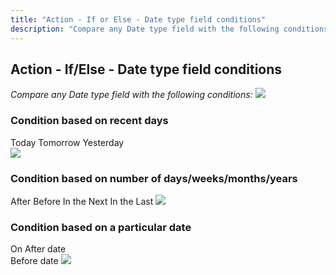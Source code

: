 ```yaml
---
title: "Action - If or Else - Date type field conditions"
description: "Compare any Date type field with the following conditions"
---
```

## Action - If/Else - Date type field conditions 

*Compare any Date type field with the following conditions:*
![](https://s3.amazonaws.com/cdn.freshdesk.com/data/helpdesk/attachments/production/48229985627/original/159LMUPQTU_FNrOAnKJinzRADJrxFb_CMg.png?1654169676)

### Condition based on recent days
Today
Tomorrow
Yesterday  
![](https://s3.amazonaws.com/cdn.freshdesk.com/data/helpdesk/attachments/production/48229985759/original/wVPRMIZ00kH9kEt809SBzcNyGmwEyodnxA.png?1654169706)

### Condition based on number of days/weeks/months/years
After
Before
In the Next
In the Last
![](https://s3.amazonaws.com/cdn.freshdesk.com/data/helpdesk/attachments/production/48229985895/original/qTOPWtgeMY84w6bc6CfqKtmBfWOh7aWdRQ.png?1654169728)

### Condition based on a particular date
On
After date  
Before date
![](https://s3.amazonaws.com/cdn.freshdesk.com/data/helpdesk/attachments/production/48229986044/original/TLSgW1ER0tM-9b8o6fE_8uc60y56NnJVgg.png?1654169791)
